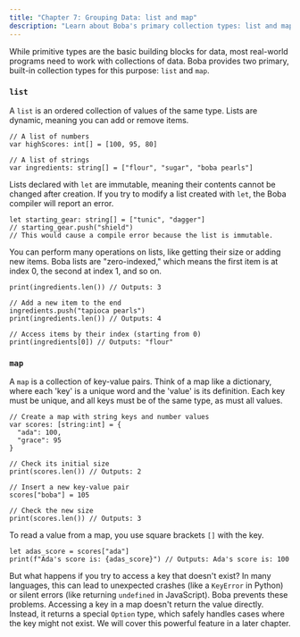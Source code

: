 ```yaml
---
title: "Chapter 7: Grouping Data: list and map"
description: "Learn about Boba's primary collection types: list and map."
---
```


While primitive types are the basic building blocks for data, most real-world programs need to work with collections of data. Boba provides two primary, built-in collection types for this purpose: `list` and `map`.

### `list`

A `list` is an ordered collection of values of the same type. Lists are dynamic, meaning you can add or remove items.

```boba
// A list of numbers
var highScores: int[] = [100, 95, 80]

// A list of strings
var ingredients: string[] = ["flour", "sugar", "boba pearls"]
```

Lists declared with `let` are immutable, meaning their contents cannot be changed after creation. If you try to modify a list created with `let`, the Boba compiler will report an error.

```boba
let starting_gear: string[] = ["tunic", "dagger"]
// starting_gear.push("shield")
// This would cause a compile error because the list is immutable.
```

You can perform many operations on lists, like getting their size or adding new items. Boba lists are "zero-indexed," which means the first item is at index 0, the second at index 1, and so on.

```boba
print(ingredients.len()) // Outputs: 3

// Add a new item to the end
ingredients.push("tapioca pearls")
print(ingredients.len()) // Outputs: 4

// Access items by their index (starting from 0)
print(ingredients[0]) // Outputs: "flour"
```

### `map`

A `map` is a collection of key-value pairs. Think of a map like a dictionary, where each 'key' is a unique word and the 'value' is its definition. Each key must be unique, and all keys must be of the same type, as must all values.

```boba
// Create a map with string keys and number values
var scores: [string:int] = {
  "ada": 100,
  "grace": 95
}

// Check its initial size
print(scores.len()) // Outputs: 2

// Insert a new key-value pair
scores["boba"] = 105

// Check the new size
print(scores.len()) // Outputs: 3
```

To read a value from a map, you use square brackets `[]` with the key.

```boba
let adas_score = scores["ada"]
print(f"Ada's score is: {adas_score}") // Outputs: Ada's score is: 100
```

But what happens if you try to access a key that doesn't exist? In many languages, this can lead to unexpected crashes (like a `KeyError` in Python) or silent errors (like returning `undefined` in JavaScript). Boba prevents these problems. Accessing a key in a map doesn't return the value directly. Instead, it returns a special `Option` type, which safely handles cases where the key might not exist. We will cover this powerful feature in a later chapter.